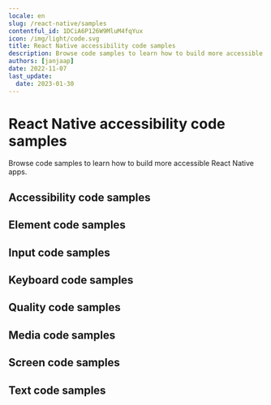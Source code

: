 ```yaml
---
locale: en
slug: /react-native/samples
contentful_id: 1DCiA6P126W9MluM4fqYux
icon: /img/light/code.svg
title: React Native accessibility code samples
description: Browse code samples to learn how to build more accessible React Native apps.
authors: [janjaap]
date: 2022-11-07
last_update:
  date: 2023-01-30
---
```


# React Native accessibility code samples

Browse code samples to learn how to build more accessible React Native apps.

## Accessibility code samples

<LinkList title="List of React Native Accessibility Code samples" isHighlighted={true}>
  <LinkListItem
    url="/en/docs/react-native/samples/accessibility-action"
    title="Accessibility action"
    appearance="link"
    label="Accessibility action on React Native"
    description="Accessibility actions provide alternative ways for users of assistive technologies to perform actions."
  />
  <LinkListItem
    url="/en/docs/react-native/samples/accessibility-announcement"
    title="Accessibility announcement"
    appearance="link"
    label="Accessibility announcement on React Native"
    description="Users of assistive technologies should be made aware of important changes in content through accessibility announcements."
  />
  <LinkListItem
    url="/en/docs/react-native/samples/accessibility-dialog"
    title="Accessibility dialog"
    appearance="link"
    label="Accessibility dialog on React Native"
    description="A dialog overlays the screen and offers one or more actions to proceed."
  />
  <LinkListItem
    url="/en/docs/react-native/samples/accessibility-focus-indicator"
    title="Accessibility focus indicator"
    appearance="link"
    label="Accessibility focus indicator on React Native"
    description="Users should know which element has focus when using a keyboard or assistive technology."
  />
  <LinkListItem
    url="/en/docs/react-native/samples/accessibility-focus"
    title="Accessibility focus"
    appearance="link"
    label="Accessibility focus on React Native"
    description="Sometimes you need to programmatically move the accessibility focus to a specific element."
  />
  <LinkListItem
    url="/en/docs/react-native/samples/accessibility-focusability"
    title="Accessibility focusability"
    appearance="link"
    label="Accessibility focusability on React Native"
    description="An element should indicate whether it should be focusable by assistive technologies or not."
  />
  <LinkListItem
    url="/en/docs/react-native/samples/accessibility-group"
    title="Accessibility group"
    appearance="link"
    label="Accessibility group on React Native"
    description="It is easier and quicker for users of assistive technologies to interact with grouped elements."
  />
  <LinkListItem
    url="/en/docs/react-native/samples/accessibility-hint"
    title="Accessibility hint"
    appearance="link"
    label="Accessibility hint on React Native"
    description="An accessibility hint helps users to understand what will happen after performing an action."
  />
  <LinkListItem
    url="/en/docs/react-native/samples/accessibility-label"
    title="Accessibility label"
    appearance="link"
    label="Accessibility label on React Native"
    description="An accessibility label helps users of assistive technologies to identify elements on the screen."
  />
  <LinkListItem
    url="/en/docs/react-native/samples/accessibility-language"
    title="Accessibility language"
    appearance="link"
    label="Accessibility language on React Native"
    description="When content is written in multiple languages, foreign words should ideally be indicated in their respective language."
  />
  <LinkListItem
    url="/en/docs/react-native/samples/accessibility-link"
    title="Accessibility link"
    appearance="link"
    label="Accessibility link on React Native"
    description="Links should be accessible for users of assistive technologies."
  />
  <LinkListItem
    url="/en/docs/react-native/samples/accessibility-live-region"
    title="Accessibility live region"
    appearance="link"
    label="Accessibility live region on React Native"
    description="A live region allows users of assistive technologies to receive updates whenever important information on the screen changes."
  />
  <LinkListItem
    url="/en/docs/react-native/samples/accessibility-modal"
    title="Accessibility modal"
    appearance="link"
    label="Accessibility modal on React Native"
    description="A modal overlays the screen with additional content."
  />
  <LinkListItem
    url="/en/docs/react-native/samples/accessibility-name"
    title="Accessibility name"
    appearance="link"
    label="Accessibility name on React Native"
    description="The accessibility name indicates the name used for interface elements by assistive technologies."
  />
  <LinkListItem
    url="/en/docs/react-native/samples/accessibility-order"
    title="Accessibility order"
    appearance="link"
    label="Accessibility order on React Native"
    description="Assistive technologies try to determine a logical accessibility order based on the placement and properties of the elements on the screen."
  />
  <LinkListItem
    url="/en/docs/react-native/samples/accessibility-role"
    title="Accessibility role"
    appearance="link"
    label="Accessibility role on React Native"
    description="An accessibility role helps users of assistive technologies to understand the purpose of elements on the screen."
  />
  <LinkListItem
    url="/en/docs/react-native/samples/accessibility-state"
    title="Accessibility state"
    appearance="link"
    label="Accessibility state on React Native"
    description="An accessibility state helps users of assistive technologies to understand the state of elements on the screen."
  />
  <LinkListItem
    url="/en/docs/react-native/samples/accessibility-value"
    title="Accessibility value"
    appearance="link"
    label="Accessibility value on React Native"
    description="An accessibility value helps users of assistive technologies to understand the value of elements on the screen."
  />
</LinkList>

## Element code samples

<LinkList title="List of React Native Element Code samples" isHighlighted={true}>
  <LinkListItem
    url="/en/docs/react-native/samples/element-focus-change"
    title="Element focus change"
    appearance="link"
    label="Element focus change on React Native"
    description="Whenever an element receives focus, it should not automatically trigger an event which changes context."
  />
  <LinkListItem
    url="/en/docs/react-native/samples/element-identification"
    title="Element identification"
    appearance="link"
    label="Element identification on React Native"
    description="Functionality that is repeated on multiple screens should use consistent identification."
  />
  <LinkListItem
    url="/en/docs/react-native/samples/element-position"
    title="Element position"
    appearance="link"
    label="Element position on React Native"
    description="Components that are repeated on multiple screens should have a consistent position."
  />
</LinkList>

## Input code samples

<LinkList title="List of React Native Input Code samples" isHighlighted={true}>
  <LinkListItem
    url="/en/docs/react-native/samples/input-cancellation"
    title="Input cancellation"
    appearance="link"
    label="Input cancellation on React Native"
    description="Users should be able to cancel accidental interaction."
  />
  <LinkListItem
    url="/en/docs/react-native/samples/input-content-type"
    title="Input content type"
    appearance="link"
    label="Input content type on React Native"
    description="Setting the content type for input fields helps user entering data."
  />
  <LinkListItem
    url="/en/docs/react-native/samples/input-errors"
    title="Input errors"
    appearance="link"
    label="Input errors on React Native"
    description="Users should be notified when they make input errors."
  />
  <LinkListItem
    url="/en/docs/react-native/samples/input-gestures"
    title="Input gestures"
    appearance="link"
    label="Input gestures on React Native"
    description="Gesture activated functionality should also be available without the use of gestures."
  />
  <LinkListItem
    url="/en/docs/react-native/samples/input-instructions"
    title="Input instructions"
    appearance="link"
    label="Input instructions on React Native"
    description="When a label might not describe the requested input sufficiently, you should add additional instructions."
  />
  <LinkListItem
    url="/en/docs/react-native/samples/input-keyboard-type"
    title="Input keyboard type"
    appearance="link"
    label="Input keyboard type on React Native"
    description="Setting the keyboard type for input fields helps user entering data."
  />
  <LinkListItem
    url="/en/docs/react-native/samples/input-label"
    title="Input label"
    appearance="link"
    label="Input label on React Native"
    description="Input fields should have labels so that users know what input data is expected."
  />
  <LinkListItem
    url="/en/docs/react-native/samples/input-motion"
    title="Input motion"
    appearance="link"
    label="Input motion on React Native"
    description="Provide an alternative way for actions activated by motion, to allow everyone to use the functionality."
  />
  <LinkListItem
    url="/en/docs/react-native/samples/input-predictable"
    title="Input predictable"
    appearance="link"
    label="Input predictable on React Native"
    description="Whenever a user provides input, there should be no change of context."
  />
</LinkList>

## Keyboard code samples

<LinkList title="List of React Native Keyboard Code samples" isHighlighted={true}>
  <LinkListItem
    url="/en/docs/react-native/samples/keyboard-order"
    title="Keyboard order"
    appearance="link"
    label="Keyboard order on React Native"
    description="By adjusting the keyboard order, you can provide a great experience for users that control their device using a hardware keyboard."
  />
  <LinkListItem
    url="/en/docs/react-native/samples/keyboard-shortcuts"
    title="Keyboard shortcuts"
    appearance="link"
    label="Keyboard shortcuts on React Native"
    description="Most people operate their smartphones with touch, but some people use an external keyboard."
  />
</LinkList>

## Quality code samples

<LinkList title="List of React Native Quality Code samples" isHighlighted={true}>
  <LinkListItem
    url="/en/docs/react-native/samples/linting"
    title="Linting"
    appearance="link"
    label="Linting on React Native"
    description="Linting is the process of running a tool which analyzes your code for potential errors."
  />
</LinkList>

## Media code samples

<LinkList title="List of React Native Media Code samples" isHighlighted={true}>
  <LinkListItem
    url="/en/docs/react-native/samples/audio-control"
    title="Audio control"
    appearance="link"
    label="Audio control on React Native"
    description="Users should be able to control audio whenever it plays automatically."
  />
  <LinkListItem
    url="/en/docs/react-native/samples/audio-description"
    title="Audio description"
    appearance="link"
    label="Audio description on React Native"
    description="Videos should include audio description when important visual details are shown which you cannot hear."
  />
  <LinkListItem
    url="/en/docs/react-native/samples/live-captions"
    title="Live captions"
    appearance="link"
    label="Live captions on React Native"
    description="Captions should be provided in real-time to enable users to understand what is being said in live videos."
  />
  <LinkListItem
    url="/en/docs/react-native/samples/captions"
    title="Captions"
    appearance="link"
    label="Captions on React Native"
    description="Captions should be provided to enable users to understand what is being said in videos."
  />
  <LinkListItem
    url="/en/docs/react-native/samples/transcript"
    title="Transcript"
    appearance="link"
    label="Transcript on React Native"
    description="Videos should contain a transcript to allow users to read what is shown in media, such as a video or podcast."
  />
</LinkList>

## Screen code samples

<LinkList title="List of React Native Screen Code samples" isHighlighted={true}>
  <LinkListItem
    url="/en/docs/react-native/samples/reduced-animations"
    title="Reduced animations"
    appearance="link"
    label="Reduced animations on React Native"
    description="Content which conveys a sense of motion can be a barrier for users."
  />
  <LinkListItem
    url="/en/docs/react-native/samples/contrast"
    title="Contrast"
    appearance="link"
    label="Contrast on React Native"
    description="Apps should provide enough contrast between text and its background so that it can be read by people with moderately low vision."
  />
  <LinkListItem
    url="/en/docs/react-native/samples/dark-mode"
    title="Dark mode"
    appearance="link"
    label="Dark mode on React Native"
    description="Dark mode darkens background colors and provides a more comfortable viewing experience in low light."
  />
  <LinkListItem
    url="/en/docs/react-native/samples/frequent-flashes"
    title="Frequent flashes"
    appearance="link"
    label="Frequent flashes on React Native"
    description="Rapidly flashing images or views can cause seizures for some users."
  />
  <LinkListItem
    url="/en/docs/react-native/samples/descriptive-headers"
    title="Descriptive headers"
    appearance="link"
    label="Descriptive headers on React Native"
    description="Screens should have descriptive headers, this helps users find specific content and orient themselves within your app."
  />
  <LinkListItem
    url="/en/docs/react-native/samples/descriptive-labels"
    title="Descriptive labels"
    appearance="link"
    label="Descriptive labels on React Native"
    description="Screens should have descriptive labels, these help users recognize which purpose controls have."
  />
  <LinkListItem
    url="/en/docs/react-native/samples/screen-orientation"
    title="Screen orientation"
    appearance="link"
    label="Screen orientation on React Native"
    description="Apps should adapt to the preferred display orientation of the user."
  />
  <LinkListItem
    url="/en/docs/react-native/samples/reflow"
    title="Reflow"
    appearance="link"
    label="Reflow on React Native"
    description="Content on the screen should reflow based on the users' preferences."
  />
  <LinkListItem
    url="/en/docs/react-native/samples/search-functionality"
    title="Search functionality"
    appearance="link"
    label="Search functionality on React Native"
    description="Users might have difficulty finding a specific screen."
  />
  <LinkListItem
    url="/en/docs/react-native/samples/skip-content"
    title="Skip content"
    appearance="link"
    label="Skip content on React Native"
    description="It can be helpful for users to skip repeated blocks of content."
  />
  <LinkListItem
    url="/en/docs/react-native/samples/adjustable-timing"
    title="Adjustable timing"
    appearance="link"
    label="Adjustable timing on React Native"
    description="Everyone, including people with disabilities, should have adequate time to interact with your app."
  />
  <LinkListItem
    url="/en/docs/react-native/samples/screen-title"
    title="Screen title"
    appearance="link"
    label="Screen title on React Native"
    description="Each screen should have a descriptive title, which helps users with identifying the screen."
  />
</LinkList>

## Text code samples

<LinkList title="List of React Native Text Code samples" isHighlighted={true}>
  <LinkListItem
    url="/en/docs/react-native/samples/bold-text"
    title="Bold text"
    appearance="link"
    label="Bold text on React Native"
    description="Apps should use bold text when users have indicated this as a preference in the system settings."
  />
  <LinkListItem
    url="/en/docs/react-native/samples/text-element"
    title="Text element"
    appearance="link"
    label="Text element on React Native"
    description="Always use text elements to display text, unless this is not possible due to styling, such as text logo's."
  />
  <LinkListItem
    url="/en/docs/react-native/samples/localization"
    title="Localization"
    appearance="link"
    label="Localization on React Native"
    description="Assistive technologies, such as the screen reader, use the locale for the pronunciation of utterances."
  />
  <LinkListItem
    url="/en/docs/react-native/samples/scale-text"
    title="Scale text"
    appearance="link"
    label="Scale text on React Native"
    description="Apps should scale text to the size specified by users in the system settings."
  />
  <LinkListItem
    url="/en/docs/react-native/samples/text-spacing"
    title="Text spacing"
    appearance="link"
    label="Text spacing on React Native"
    description="Content should adapt to increased spacing between lines, words, letters, and paragraphs."
  />
  <LinkListItem
    url="/en/docs/react-native/samples/text-truncation"
    title="Text truncation"
    appearance="link"
    label="Text truncation on React Native"
    description="Text should never get truncated in your app, even when users have enlarged their font size."
  />
</LinkList>
